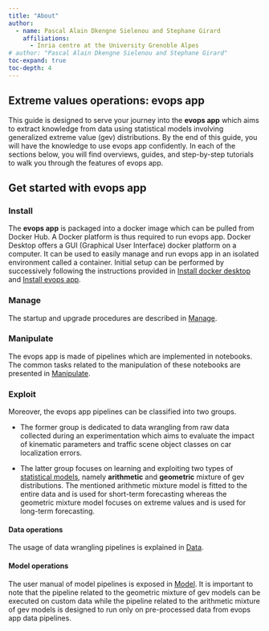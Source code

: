 ```yaml
---
title: "About"
author:
  - name: Pascal Alain Dkengne Sielenou and Stephane Girard
    affiliations:
      - Inria centre at the University Grenoble Alpes
# author: "Pascal Alain Dkengne Sielenou and Stephane Girard"
toc-expand: true
toc-depth: 4
---
```



## Extreme values operations: evops app

This guide is designed to serve your journey into the **evops app** which aims to extract knowledge from data using statistical models involving generalized extreme value (gev) distributions. By the end of this guide, you will have the knowledge to use evops app confidently. In each of the sections below, you will find overviews, guides, and step-by-step tutorials to walk you through the features of evops app.


## Get started with evops app


### Install


The **evops app** is packaged into a docker image which can be pulled from Docker Hub. A Docker platform is thus required to run evops app. Docker Desktop offers a GUI (Graphical User Interface) docker platform on a computer. It can be used to easily manage and run evops app in an isolated environment called a container. Initial setup can be performed by successively following the instructions provided in [Install docker desktop](setup-docker.qmd) and [Install evops app](setup-evops.qmd). 



### Manage

The startup and upgrade procedures are described in [Manage](manage-evops.qmd). 


### Manipulate


The evops app is made of pipelines which are implemented in notebooks. The common tasks related to the manipulation of these notebooks are presented in [Manipulate](manipulate-evops.qmd). 


### Exploit


Moreover, the evops app pipelines can be classified into two groups. 

* The former group is dedicated to data wrangling from raw data collected during an experimentation which aims to evaluate the impact of kinematic parameters and traffic scene object classes on car localization errors.

* The latter group focuses on learning and exploiting two types of [statistical models](statistical-models.qmd), namely **arithmetic** and **geometric** mixture of gev distributions. The mentioned arithmetic mixture model is fitted to the entire data and is used for short-term forecasting whereas the geometric mixture model focuses on extreme values and is used for long-term forecasting.



#### Data operations


The usage of data wrangling pipelines is explained in [Data](data-operations.qmd). 


#### Model operations


The user manual of model pipelines is exposed in [Model](model-operations.qmd). It is important to note that the pipeline related to the geometric mixture of gev models can be executed on custom data while the pipeline related to the arithmetic mixture of gev models is designed to run only on pre-processed data from evops app data pipelines.
